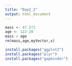 ```yaml
---
title: "Day2_2"
output: html_document
---
```


```r
mass <- 47.5*2
age <- 122-20
mass > age
rm(mass,age,myVector,x)
```
```r
install.packages("ggplot2")
install.packages("plyr")
install.packages("gapminder")
```

